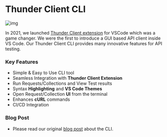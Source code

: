 
# Thunder Client CLI

![img](/images/cli.webp)


In 2021, we launched [Thunder Client extension](https://medium.com/thunderclient/thunder-client-alternative-to-postman-68ee0c9486d6) for VSCode which was a game changer. We were the first to introduce a GUI based API client inside VS Code. Our Thunder Client CLI provides many innovative features for API testing.

### Key Features
- Simple & Easy to Use CLI tool
- Seamless Integration with **Thunder Client Extension**
- Run Requests/Collections and View Test results
- Syntax **Highlighting** and **VS Code Themes**
- Open Request/Collection **UI** from the terminal
- Enhances **cURL** commands
- CI/CD Integration

### Blog Post
- Please read our original [blog post](https://medium.com/thunderclient/d91eb5c71d8e) about the CLI.
